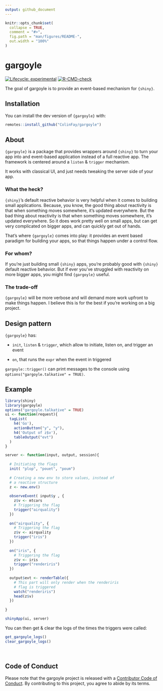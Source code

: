 ```yaml
---
output: github_document
---
```


<!-- README.md is generated from README.Rmd. Please edit that file -->

```r
knitr::opts_chunk$set(
  collapse = TRUE,
  comment = "#>",
  fig.path = "man/figures/README-",
  out.width = "100%"
)
```
# gargoyle

<!-- badges: start -->
[![Lifecycle: experimental](https://img.shields.io/badge/lifecycle-experimental-orange.svg)](https://www.tidyverse.org/lifecycle/#experimental)
[![R-CMD-check](https://github.com/ColinFay/gargoyle/workflows/R-CMD-check/badge.svg)](https://github.com/ColinFay/gargoyle/actions)
<!-- badges: end -->

The goal of gargoyle is to provide an event-based mechanism for `{shiny}`.

## Installation

You can install the dev version of `{gargoyle}` with:

``` r
remotes::install_github("ColinFay/gargoyle")
```

## About

`{gargoyle}` is a package that provides wrappers around `{shiny}` to turn your app into and event-based application instead of a full reactive app. 
The framework is centered around a `listen` & `trigger` mechanism.

It works with classical UI, and just needs tweaking the server side of your app.

### What the heck?

`{shiny}`'s default reactive behavior is very helpful when it comes to building small applications. 
Because, you know, the good thing about reactivity is that when something moves somewhere, it's updated everywhere.
But the bad thing about reactivity is that when something moves somewhere, it's updated everywhere. 
So it does work pretty well on small apps, but can get very complicated on bigger apps, and can quickly get out of hands. 

That's where `{gargoyle}` comes into play: it provides an event based paradigm for building your apps, so that things happen under a control flow. 

### For whom?

If you're just building small `{shiny}` apps, you're probably good with `{shiny}` default reactive behavior. 
But if ever you've struggled with reactivity on more bigger apps, you might find `{gargoyle}` useful. 

### The trade-off

`{gargoyle}` will be more verbose and will demand more work upfront to make things happen. 
I believe this is for the best if you're working on a big project. 

## Design pattern

`{gargoyle}` has: 

+ `init`, `listen` & `trigger`, which allow to initiate, listen on, and trigger an event

+ `on`, that runs the `expr` when the event in triggered

`gargoyle::trigger()` can print messages to the console using `options("gargoyle.talkative" = TRUE)`.

## Example

```r
library(shiny)
library(gargoyle)
options("gargoyle.talkative" = TRUE)
ui <- function(request){
  tagList(
    h4('Go'),
    actionButton("y", "y"),
    h4('Output of z$v'),
    tableOutput("evt")
  )
}

server <- function(input, output, session){
  
  # Initiating the flags
  init( "plop", "pouet", "poum")
  
  # Creating a new env to store values, instead of
  # a reactive structure
  z <- new.env()
  
  observeEvent( input$y , {
    z$v <- mtcars
    # Triggering the flag
    trigger("airquality")
  })
  
  on("airquality", {
    # Triggering the flag
    z$v <- airquality
    trigger("iris")
  })
  
  on("iris", {
    # Triggering the flag
    z$v <- iris
    trigger("renderiris")
  })
  
  output$evt <- renderTable({
    # This part will only render when the renderiris
    # flag is triggered
    watch("renderiris")
    head(z$v) 
  })
  
}

shinyApp(ui, server)
```

You can then get & clear the logs of the times the triggers were called: 

```r
get_gargoyle_logs()
clear_gargoyle_logs()
```


<br>

## Code of Conduct

Please note that the gargoyle project is released with a [Contributor Code of Conduct](https://contributor-covenant.org/version/2/0/CODE_OF_CONDUCT.html). By contributing to this project, you agree to abide by its terms.
